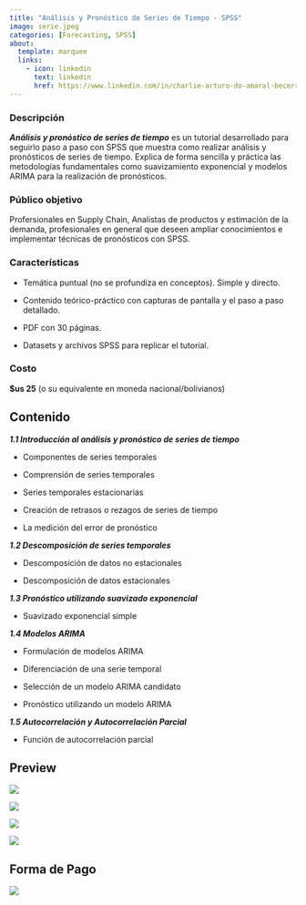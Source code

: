 ```yaml
---
title: "Análisis y Pronóstico de Series de Tiempo - SPSS"
image: serie.jpeg
categories: [Forecasting, SPSS]
about: 
  template: marquee
  links: 
    - icon: linkedin
      text: linkedin
      href: https://www.linkedin.com/in/charlie-arturo-do-amaral-becerra/
---
```


### Descripción

***Análisis y pronóstico de series de tiempo*** es un tutorial desarrollado para seguirlo paso a paso con SPSS que muestra como realizar análisis y pronósticos de series de tiempo. Explica de forma sencilla y práctica las metodologías fundamentales como suavizamiento exponencial y modelos ARIMA para la realización de pronósticos.

### Público objetivo

Profersionales en Supply Chain, Analistas de productos y estimación de la demanda, profesionales en general que deseen ampliar conocimientos e implementar técnicas de pronósticos con SPSS.

### Características

-   Temática puntual (no se profundiza en conceptos). Simple y directo.

-   Contenido teórico-práctico con capturas de pantalla y el paso a paso detallado.

-   PDF con 30 páginas.

-   Datasets y archivos SPSS para replicar el tutorial.

### Costo

**\$us 25** (o su equivalente en moneda nacional/bolivianos)

::: panel-tabset
## Contenido

***1.1 Introducción al análisis y pronóstico de series de tiempo***

-   Componentes de series temporales

-   Comprensión de series temporales

-   Series temporales estacionarias

-   Creación de retrasos o rezagos de series de tiempo

-   La medición del error de pronóstico

***1.2 Descomposición de series temporales***

-   Descomposición de datos no estacionales

-   Descomposición de datos estacionales

***1.3 Pronóstico utilizando suavizado exponencial***

-   Suavizado exponencial simple

***1.4 Modelos ARIMA***

-   Formulación de modelos ARIMA

-   Diferenciación de una serie temporal

-   Selección de un modelo ARIMA candidato

-   Pronóstico utilizando un modelo ARIMA

***1.5 Autocorrelación y Autocorrelación Parcial***

-   Función de autocorrelación parcial

## Preview

![](preview_01.png)

![](preview_02.png)

![](preview_03.png)

![](preview_04.png)

## Forma de Pago

![](QRSIMPLE.png)
:::
